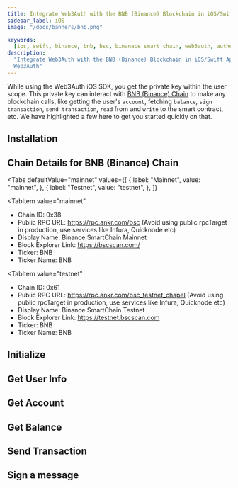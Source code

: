 ```yaml
---
title: Integrate Web3Auth with the BNB (Binance) Blockchain in iOS/Swift Applications
sidebar_label: iOS
image: "/docs/banners/bnb.png"

keywords:
  [ios, swift, binance, bnb, bsc, binanace smart chain, web3auth, authentication, blockchain]
description:
  "Integrate Web3Auth with the BNB (Binance) Blockchain in iOS/Swift Applications | Documentation -
  Web3Auth"
---
```



<SEO
  title="Integrate Web3Auth with the BNB (Binance) Blockchain in iOS/Swift Applications"
  description="Integrate Web3Auth with the BNB (Binance) Blockchain in iOS/Swift Applications | Documentation - Web3Auth"
  image="https://web3auth.io/docs/banners/bnb.png"
  slug="/connect-blockchain/evm/bnb/ios"
/>

While using the Web3Auth iOS SDK, you get the private key within the user scope. This private key
can interact with [BNB (Binance) Chain](https://www.bnbchain.org/) to make any blockchain calls,
like getting the user's `account`, fetching `balance`, `sign transaction`, `send transaction`,
`read` from and `write` to the smart contract, etc. We have highlighted a few here to get you
started quickly on that.

## Installation

<InstallationSnippet />

## Chain Details for BNB (Binance) Chain

<Tabs
 defaultValue="mainnet"
  values={[
    { label: "Mainnet", value: "mainnet", },
    { label: "Testnet", value: "testnet", },
  ]}
>
<TabItem
  value="mainnet"
>

- Chain ID: 0x38
- Public RPC URL: https://rpc.ankr.com/bsc (Avoid using public rpcTarget in production, use services
  like Infura, Quicknode etc)
- Display Name: Binance SmartChain Mainnet
- Block Explorer Link: https://bscscan.com/
- Ticker: BNB
- Ticker Name: BNB

</TabItem>

<TabItem
  value="testnet"
>

- Chain ID: 0x61
- Public RPC URL: https://rpc.ankr.com/bsc_testnet_chapel (Avoid using public rpcTarget in
  production, use services like Infura, Quicknode etc)
- Display Name: Binance SmartChain Testnet
- Block Explorer Link: https://testnet.bscscan.com
- Ticker: BNB
- Ticker Name: BNB

</TabItem>
</Tabs>

## Initialize

<InitialisationSnippet />

## Get User Info

<UserInfoSnippet />

## Get Account

<GetAccountSnippet />

## Get Balance

<GetBalanceSnippet />

## Send Transaction

<SendTransactionSnippet />

## Sign a message

<SignMessageSnippet />
